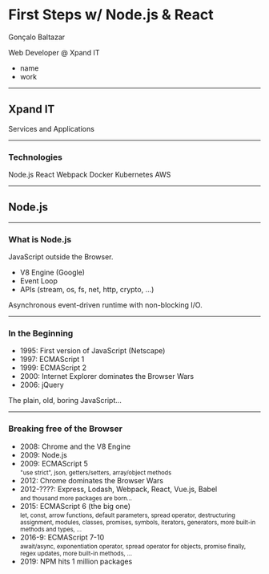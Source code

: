 
# First Steps w/ Node.js & React

Gonçalo Baltazar

Web Developer @ Xpand IT

<Notes>

* name
* work

</Notes>

---

## Xpand IT

Services and Applications

---

### Technologies

Node.js React Webpack Docker Kubernetes AWS

---

## Node.js

---

### What is Node.js

<Appear>

JavaScript outside the Browser.

* V8 Engine (Google)
* Event Loop
* APIs (stream, os, fs, net, http, crypto, ...)

Asynchronous event-driven runtime with non-blocking I/O.

</Appear>

---

### In the Beginning

<Appear>
    <ul style={{ maxWidth: "85%" }}>
        <li>1995: First version of JavaScript (Netscape)</li>
        <li>1997: ECMAScript 1</li>
        <li>1999: ECMAScript 2</li>
        <li>2000: Internet Explorer dominates the Browser Wars</li>
        <li>2006: jQuery</li>
    </ul>

The plain, old, boring JavaScript...

</Appear>

---

### Breaking free of the Browser

<ul style={{ maxWidth: "85%" }}>
    <Appear>
        <div>
            <li>2008: Chrome and the V8 Engine</li>
            <li>2009: Node.js</li>
            <li>
                2009: ECMAScript 5<br/>
                <small>"use strict", json, getters/setters, array/object methods</small>
            </li>
        </div>
        <div>
            <li>2012: Chrome dominates the Browser Wars</li>
            <li>
                2012-????: Express, Lodash, Webpack, React, Vue.js, Babel<br/>
                <small>and thousand more packages are born...</small>
            </li>
        </div>
        <div>
            <li>
                2015: ECMAScript 6 (the big one)<br/>
                <small>let, const, arrow functions, default parameters, spread operator, destructuring assignment, modules, classes, promises, symbols, iterators, generators, more built-in methods and types, ...</small>
            </li>
            <li>
                2016-9: ECMAScript 7-10<br/>
                <small>await/async, exponentiation operator, spread operator for objects, promise finally, regex updates, more built-in methods, ...</small>
            </li>
        </div>
        <li>2019: NPM hits 1 million packages</li>
    </Appear>
</ul>
